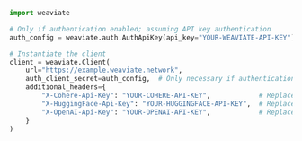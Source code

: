 
<Tabs groupId="languages">
<TabItem value="py" label="Python">

```python
import weaviate

# Only if authentication enabled; assuming API key authentication
auth_config = weaviate.auth.AuthApiKey(api_key="YOUR-WEAVIATE-API-KEY")  # Replace w/ your Weaviate instance API key

# Instantiate the client
client = weaviate.Client(
    url="https://example.weaviate.network",
    auth_client_secret=auth_config,  # Only necessary if authentication enabled
    additional_headers={
        "X-Cohere-Api-Key": "YOUR-COHERE-API-KEY",            # Replace with your Cohere key
        "X-HuggingFace-Api-Key": "YOUR-HUGGINGFACE-API-KEY",  # Replace with your Hugging Face key
        "X-OpenAI-Api-Key": "YOUR-OPENAI-API-KEY",            # Replace with your OpenAI key
    }
)
```

</TabItem>
</Tabs>
